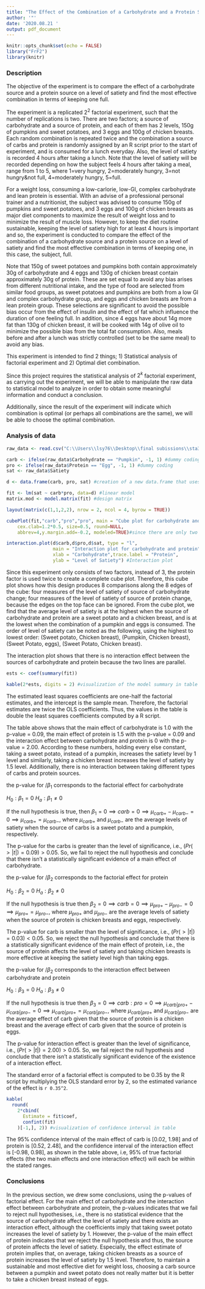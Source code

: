 ```yaml
---
title: "The Effect of the Combination of a Carbohydrate and a Protein Sources on a Level of Satiety"
author: '"'
date: '2020.08.21 '
output: pdf_document
---
```


```r
knitr::opts_chunk$set(echo = FALSE)
library("FrF2")
library(knitr)
```

### Description 

  The objective of the experiment is to compare the effect of a carbohydrate source and a protein source on a level of satiety and find the most effective combination in terms of keeping one full. 
  
  The experiment is a replicated $2^{2}$ factorial experiment, such that the number of replications is two. There are two factors; a source of carbohydrate and a source of protein, and each of them has 2 levels, 150g of pumpkins and sweet potatoes, and 3 eggs and 100g of chicken breasts. Each random combination is repeated twice and the combination a source of carbs and protein is randomly assigned by an R script prior to the start of experiment, and is consumed for a lunch everyday. Also, the level of satiety is recorded 4 hours after taking a lunch. Note that the level of satiety will be recorded depending on how the subject feels 4 hours after taking a meal, range from 1 to 5, where 1=very hungry, 2=moderately hungry, 3=not hungry&not full, 4=moderately hungry, 5=full.

  
  For a weight loss, consuming a low-carlorie, low-GI, complex carbohydrate and lean protein is essential. With an advise of a professional personal trainer and a nutritionist, the subject was advised to consume 150g of pumpkins and sweet potatoes, and 3 eggs and 100g of chicken breasts as major diet components to maximize the result of weight loss and to minimize the result of muscle loss. However, to keep the diet routine sustainable, keeping the level of satiety high for at least 4 hours is important and so, the experiment is conducted to compare the effect of the combination of a carbohydrate source and a protein source on a level of satiety and find the most effective combination in terms of keeping one, in this case, the subject, full.  
  
  Note that 150g of sweet potatoes and pumpkins both contain approximately 30g of carbohydrate and 4 eggs and 130g of chicken breast contain approximately 30g of protein. These are set equal to avoid any bias arises from different nutritional intake, and the type of food are selected from similar food groups, as sweet potatoes and pumpkins are both from a low GI and complex carbohydrate group, and eggs and chicken breasts are from a lean protein group. These selections are significant to avoid the possible bias occur from the effect of insulin and the effect of fat which influence the duration of one feeling full. In addition, since 4 eggs have about 14g more fat than 130g of chicken breast, it will be cooked with 14g of olive oil to minimize the possible bias from the total fat consumption. Also, meals before and after a lunch was strictly controlled (set to be the same meal) to avoid any bias. 
  
  This experiment is intended to find 2 things; 1) Statistical analysis of factorial experiment and 2) Optimal diet combination.
  
  Since this project requires the statistical analysis of $2^{k}$ factorial experiment, as carrying out the experiment, we will be able to manipulate the raw data to statistical model to analyze in order to obtain some meaningful information and conduct a conclusion. 
  
  Additionally, since the result of the experiment will indicate which combination is optimal (or perhaps all combinations are the same), we will be able to choose the optimal combination. 
  
### Analysis of data 

```r
raw_data <- read.csv("C:\\Users\\lsy76\\Desktop\\final subissions\\sta305\\Project_data.csv") #opening the experiment data

carb <- ifelse(raw_data$Carbohydrate == "Pumpkin", -1, 1) #dummy coding
pro <- ifelse(raw_data$Protein == "Egg", -1, 1) #dummy coding 
sat <- raw_data$Satiety

d <- data.frame(carb, pro, sat) #creation of a new data.frame that uses dummy coding

fit <- lm(sat ~ carb*pro, data=d) #linear model
matrix.mod <- model.matrix(fit) #design matrix

layout(matrix(c(1,1,2,2), nrow = 2, ncol = 4, byrow = TRUE))

cubePlot(fit,"carb","pro","pro", main = "Cube plot for carbohydrate and protein", cex.title=1.5*0.5,cex.lab=par("cex.lab"), cex.ax=par("cex.axis"),  
    cex.clab=1.2*0.5, size=0.5, round=NULL,
    abbrev=4,y.margin.add=-0.2, modeled=TRUE)#since there are only two factors, pro variable is used twice.

interaction.plot(d$carb,d$pro,d$sat, type = "l", 
                 main = "Interaction plot for carbohydrate and protein",
                 xlab = "Carbohydrate",trace.label = "Protein",
                 ylab = "Level of Satiety") #Interaction plot 

```

  Since this experiment only consists of two factors, instead of 3, the protein factor is used twice to create a complete cube plot. Therefore, this cube plot shows how this design produces 8 comparisons along the 8 edges of the cube: four measures of the level of satiety of source of carbohydrate change; four measures of the level of satiety of source of protein change, because the edges on the top face can be ignored. From the cube plot, we find that the average level of satiety is at the highest when the source of carbohydrate and protein are a sweet potato and a chicken breast, and is at the lowest when the combination of a pumpkin and eggs is consumed. The order of level of satiety can be noted as the following, using the highest to lowest order: (Sweet potato, Chicken breast), (Pumpkin, Chicken breast), (Sweet Potato, eggs), (Sweet Potato, Chicken breast).

  The interaction plot shows that there is no interaction effect between the sources of carbohydrate and protein because the two lines are parallel.

```r
ests <- coef(summary(fit))

kable(2*ests, digits = 2) #visualization of the model summary in table 
```

  The estimated least squares coefficients are one-half the factorial estimates, and the intercept is the sample mean. Therefore, the factorial estimates are twice the OLS coefficients. Thus, the values in the table is double the least squares coefficients computed by a R script.

 The table above shows that the main effect of carbohydrate is 1.0 with the p-value = 0.09, the main effect of protein is 1.5 with the p-value = 0.09 and the interaction effect between carbohydrate and protein is 0 with the p-value = 2.00. According to these numbers, holding every else constant, taking a sweet potato, instead of a pumpkin, increases the satiety level by 1 level and similarly, taking a chicken breast increases the level of satiety by 1.5 level. Additionally, there is no interaction between taking different types of carbs and protein sources. 

 the p-value for $/{\beta}_{1}$ corresponds to the factorial effect for carbohydrate 
 
 $H_{0}: {\beta}_{1} = 0$
 $H_{a}: {\beta}_{1} \neq 0$
 
 If the null hypothesis is true, then ${\beta}_{1} = 0 \implies carb = 0 \implies {\mu}_{carb+} - {\mu}_{carb-} = 0 \implies {\mu}_{carb+} = {\mu}_{carb-}$, where ${\mu}_{carb+}$ and ${\mu}_{carb-}$ are the average levels of satiety when the source of carbs is a sweet potato and a pumpkin, respectively.  

  The p-value for the carbs is greater than the level of significance, i.e., $(Pr(>|t|)=0.09) > 0.05$. So, we fail to reject the null hypothesis and conclude that there isn't a statistically significant evidence of a main effect of carbohydrate.  
  
   the p-value for $/{\beta}_{2}$ corresponds to the factorial effect for protein 
 
 $H_{0}: {\beta}_{2} = 0$
 $H_{a}: {\beta}_{2} \neq 0$
 
 If the null hypothesis is true then ${\beta}_{2} = 0 \implies carb = 0 \implies {\mu}_{pro+} - {\mu}_{pro-} = 0 \implies {\mu}_{pro+} = {\mu}_{pro-}$, where ${\mu}_{pro+}$ and ${\mu}_{pro-}$ are the average levels of satiety when the source of protein is chicken breasts and eggs, respectively.  

  The p-value for carb is smaller than the level of significance, i.e., $(Pr(>|t|)=0.03) < 0.05$. So, we reject the null hypothesis and conclude that there is a statistically significant evidence of the main effect of protein, i.e.,  the source of protein affects the level of satiety and taking chicken breasts is more effective at keeping the satiety level high than taking eggs. 
  
  the p-value for $/{\beta}_{2}$ corresponds to the interaction effect between carbohydrate and protein 
 
 $H_{0}: {\beta}_{3} = 0$
 $H_{a}: {\beta}_{3} \neq 0$
 
 If the null hypothesis is true then ${\beta}_{3} = 0 \implies carb:pro = 0 \implies {\mu}_{carb|pro+} - {\mu}_{carb|pro-} = 0 \implies {\mu}_{carb|pro+} = {\mu}_{carb|pro-}$, where ${\mu}_{carb|pro+}$ and ${\mu}_{carb|pro-}$ are the average effect of carb given that the source of protein is a chicken breast and the average effect of carb given that the source of protein is eggs. 

  The p-value for interaction effect is greater than the level of significance, i.e., $(Pr(>|t|)=2.00) > 0.05$. So, we fail reject the null hypothesis and conclude that there isn't a statistically significant evidence of the existence of a interaction effect.
  
  The standard error of a factorial effect is computed to be 0.35 by the R script by multiplying the OLS standard error by 2, so the estimated variance of the effect is `r 0.35^2`. 


```r
kable(
  round(
    2*cbind(
      Estimate = fit$coef, 
      confint(fit)
    )[-1,], 2)) #visualization of confidence interval in table
```

The 95% confidence interval of the main effect of carb is [0.02, 1.98] and of protein is [0.52, 2.48], and the confidence interval of the interaction effect is [-0.98, 0.98], as shown in the table above, i.e, 95% of true factorial effects (the two main effects and one interaction effect) will each be within the stated ranges.  

\newpage

### Conclusions 

In the previous section, we drew some conclusions, using the p-values of factorial effect. For the main effect of carbohydrate and the interaction effect between carbohydrate and protein, the p-values indicates that we fail to reject null hypothesises, i.e., there is no statistical evidence that the source of carbohydrate affect the level of satiety and there exists an interaction effect, although the coefficients imply that taking sweet potato increases the level of satiety by 1. However, the p-value of the main effect of protein indicates that we reject the null hypothesis and thus, the source of protein affects the level of satiety. Especially, the effect estimate of protein implies that, on average, taking chicken breasts as a source of protein increases the level of satiety by 1.5 level. Therefore, to maintain a sustainable and most effective diet for weight loss, choosing a carb source between a pumpkin and sweet potato does not really matter but it is better to take a chicken breast instead of eggs. 

  
  

  
